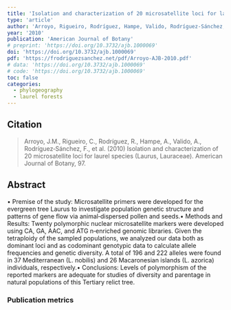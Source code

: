 ```yaml
---
title: 'Isolation and characterization of 20 microsatellite loci for laurel species (Laurus, Lauraceae)'
type: 'article'
author: 'Arroyo, Rigueiro, Rodríguez, Hampe, Valido, Rodríguez‐Sánchez, Jordano'
year: '2010'
publication: 'American Journal of Botany'
# preprint: 'https://doi.org/10.3732/ajb.1000069'
doi: 'https://doi.org/10.3732/ajb.1000069'
pdf: 'https://frodriguezsanchez.net/pdf/Arroyo-AJB-2010.pdf'
# data: 'https://doi.org/10.3732/ajb.1000069'
# code: 'https://doi.org/10.3732/ajb.1000069'
toc: false
categories: 
  - phylogeography
  - laurel forests
---
```


## Citation

> Arroyo, J.M., Rigueiro, C., Rodríguez, R., Hampe, A., Valido, A., Rodríguez‐Sánchez, F., et al. (2010) Isolation and characterization of 20 microsatellite loci for laurel species (Laurus, Lauraceae). American Journal of Botany, 97.

## Abstract

<jats:p>• <jats:italic>Premise of the study:</jats:italic> Microsatellite primers were developed for the evergreen tree <jats:italic>Laurus</jats:italic> to investigate population genetic structure and patterns of gene flow via animal‐dispersed pollen and seeds.</jats:p><jats:p>• <jats:italic>Methods and Results:</jats:italic> Twenty polymorphic nuclear microsatellite markers were developed using CA, GA, AAC, and ATG n‐enriched genomic libraries. Given the tetraploidy of the sampled populations, we analyzed our data both as dominant loci and as codominant genotypic data to calculate allele frequencies and genetic diversity. A total of 196 and 222 alleles were found in 37 Mediterranean (<jats:italic>L. nobilis</jats:italic>) and 26 Macaronesian islands (<jats:italic>L</jats:italic>. <jats:italic>azorica</jats:italic>) individuals, respectively.</jats:p><jats:p>• <jats:italic>Conclusions:</jats:italic> Levels of polymorphism of the reported markers are adequate for studies of diversity and parentage in natural populations of this Tertiary relict tree.</jats:p>

### Publication metrics

<br>

<span class="__dimensions_badge_embed__" data-doi="10.3732/ajb.1000069" data-hide-zero-citations="true" data-legend="always"></span><script async src="https://badge.dimensions.ai/badge.js" charset="utf-8"></script>

<script type='text/javascript' src='https://d1bxh8uas1mnw7.cloudfront.net/assets/embed.js'></script><div data-badge-details="right" data-badge-type="medium-donut" data-doi="10.3732/ajb.1000069" data-hide-no-mentions="true" class="altmetric-embed"></div>

<div class="scite-badge" data-doi="10.3732/ajb.1000069" data-layout="horizontal" data-show-zero="false" data-show-labels="true"></div><link rel="stylesheet" type="text/css" href="https://cdn.scite.ai/badge/scite-badge-latest.min.css"><script async type="application/javascript" src="https://cdn.scite.ai/badge/scite-badge-latest.min.js"></script>

